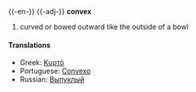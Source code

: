 {{-en-}}
{{-adj-}}
'''convex'''
#curved or bowed outward like the outside of a bowl


====Translations====
*Greek: [[Κυρτό]]
*Portuguese: [[Convexo]]
*Russian: [[Выпуклый]]